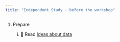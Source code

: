 ```yaml
---
title: "Independent Study - before the workshop"
---
```


1.  Prepare

    i.  📖 Read [Ideas about data](https://3mmarand.github.io/comp4biosci/ideas_about_data.html)



